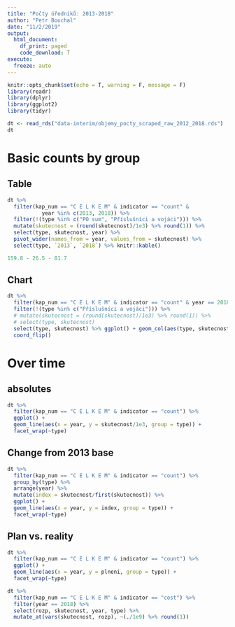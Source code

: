 ```yaml
---
title: "Počty úředníků: 2013-2018"
author: "Petr Bouchal"
date: "11/2/2019"
output: 
  html_document:
    df_print: paged
    code_download: T
execute:
  freeze: auto
---
```


```r
knitr::opts_chunk$set(echo = T, warning = F, message = F)
library(readr)
library(dplyr)
library(ggplot2)
library(tidyr)
```


```r
dt <- read_rds("data-interim/objemy_pocty_scraped_raw_2012_2018.rds")
dt
```

# Basic counts by group {.tabset}

## Table

```r
dt %>% 
  filter(kap_num == "C E L K E M" & indicator == "count" & 
           year %in% c(2013, 2018)) %>% 
  filter(!(type %in% c("PO sum", "Příslušníci a vojáci"))) %>% 
  mutate(skutecnost = (round(skutecnost)/1e3) %>% round(1)) %>%
  select(type, skutecnost, year) %>% 
  pivot_wider(names_from = year, values_from = skutecnost) %>% 
  select(type, `2013`, `2018`) %>% knitr::kable()
```

```r
159.8 - 26.5 - 81.7
```

## Chart

```r
dt %>% 
  filter(kap_num == "C E L K E M" & indicator == "count" & year == 2018) %>% 
  filter(!(type %in% c("Příslušníci a vojáci"))) %>% 
  # mutate(skutecnost = (round(skutecnost)/1e3) %>% round(1)) %>% 
  # select(type, skutecnost)
  select(type, skutecnost) %>% ggplot() + geom_col(aes(type, skutecnost)) +
  coord_flip()
```

# Over time {.tabset}

## absolutes

```r
dt %>% 
  filter(kap_num == "C E L K E M" & indicator == "count") %>% 
  ggplot() +
  geom_line(aes(x = year, y = skutecnost/1e3, group = type)) +
  facet_wrap(~type)
```

## Change from 2013 base

```r
dt %>% 
  filter(kap_num == "C E L K E M" & indicator == "count") %>% 
  group_by(type) %>% 
  arrange(year) %>% 
  mutate(index = skutecnost/first(skutecnost)) %>% 
  ggplot() +
  geom_line(aes(x = year, y = index, group = type)) +
  facet_wrap(~type)
```

## Plan vs. reality

```r
dt %>% 
  filter(kap_num == "C E L K E M" & indicator == "count") %>% 
  ggplot() +
  geom_line(aes(x = year, y = plneni, group = type)) +
  facet_wrap(~type)
```


```r
dt %>% 
  filter(kap_num == "C E L K E M" & indicator == "cost") %>% 
  filter(year == 2018) %>% 
  select(rozp, skutecnost, year, type) %>% 
  mutate_at(vars(skutecnost, rozp), ~(./1e9) %>% round(1))
```


